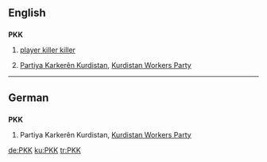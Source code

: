 ==English==

==={{abbreviation}}===
'''PKK'''

# {{video games}} [[player killer killer]]
# [[Partiya Karkerên Kurdistan]], [[w:Kurdistan Workers Party|Kurdistan Workers Party]]
----

==German==
{{wikipedia|lang=de}}
==={{initialism|de}}===
'''PKK'''

# Partiya Karkerên Kurdistan, [[Kurdistan Workers Party]]

[[de:PKK]]
[[ku:PKK]]
[[tr:PKK]]